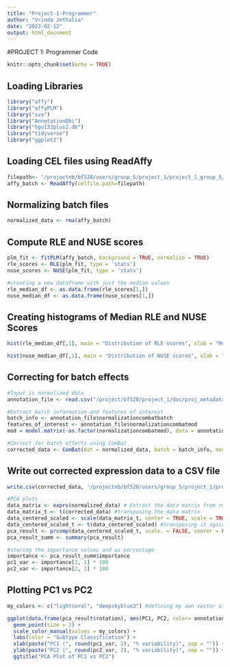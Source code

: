```yaml
---
title: "Project-1-Programmer"
author: "Vrinda Jethalia"
date: "2023-02-12"
output: html_document
---
```


#PROJECT 1: Programmer Code

```r
knitr::opts_chunk$set(echo = TRUE)
```

## Loading Libraries
```r
library("affy")
library("affyPLM")
library("sva")
library("AnnotationDbi")
library("hgu133plus2.db")
library("tidyverse")
library("ggplot2")
```

## Loading CEL files using ReadAffy
```r
filepath<- '/projectnb/bf528/users/group_5/project_1/project_1_group_5/samples/all_CEL_files'
affy_batch <- ReadAffy(celfile.path=filepath)
```

## Normalizing batch files
```r
normalized_data <- rma(affy_batch)
```

## Compute RLE and NUSE scores 
```r
plm_fit <- fitPLM(affy_batch, background = TRUE, normalize = TRUE)
rle_scores <- RLE(plm_fit, type = 'stats')
nuse_scores <- NUSE(plm_fit, type = 'stats')

#creating a new dataframe with just the median values
rle_median_df <- as.data.frame(rle_scores[1,])
nuse_median_df <- as.data.frame(nuse_scores[1,])
```

## Creating histograms of Median RLE and NUSE Scores
```r
hist(rle_median_df[,1], main = "Distribution of RLE scores", xlab = "Median RLE Score", col="indianred")

hist(nuse_median_df[,1], main = "Distribution of NUSE scores", xlab = "Median NUSE Score", xlim = c(0.97, 1.06), col="indianred")
```

## Correcting for batch effects
```r
#Input is normalized data 
annotation_file <- read.csv("/project/bf528/project_1/doc/proj_metadata.csv")

#Extract batch information and features of interest 
batch_info <- annotation_file$normalizationcombatbatch
features_of_interest <- annotation_file$normalizationcombatmod
mod = model.matrix(~as.factor(normalizationcombatmod), data = annotation_file)

#Correct for batch effects using ComBat
corrected_data <- ComBat(dat = normalized_data, batch = batch_info, mod = mod)
```

## Write out corrected expression data to a CSV file
```r
write.csv(corrected_data, '/projectnb/bf528/users/group_5/project_1/project_1_group_5/expression_data/corrected_exprs_data.csv')
```

```r
#PCA plots 
data_matrix <- exprs(normalized_data) # Extract the data matrix from rma() output
data_matrix_t <- t(corrected_data) #transposing the data matrix
data_centered_scaled <- scale(data_matrix_t, center = TRUE, scale = TRUE) #scaling and centering the data
data_centered_scaled_t <- t(data_centered_scaled) #transposing it again after scaling and centering
pca_result <- prcomp(data_centered_scaled_t, scale. = FALSE, center = FALSE) #performing PCA
pca_result_summ <- summary(pca_result)

#storing the importance values and as percentage 
importance <- pca_result_summ$importance
pc1_var <- importance[2, 1] * 100
pc2_var <- importance[2, 2] * 100
```

## Plotting PC1 vs PC2 
```r
my_colors <- c("lightcoral", "deepskyblue3") #defining my own vector of colors

ggplot(data.frame(pca_result$rotation), aes(PC1, PC2, color= annotation_file$SixSubtypesClassification)) +
  geom_point(size = 2) +
  scale_color_manual(values = my_colors) +
  labs(color = "Subtype Classification") +
  xlab(paste("PC1 (", round(pc1_var, 2), "% variability)", sep = "")) +
  ylab(paste("PC2 (", round(pc2_var, 2), "% variability)", sep = "")) +
  ggtitle("PCA Plot of PC1 vs PC2")
```



